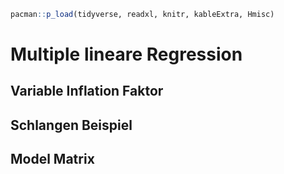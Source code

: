 ```r
pacman::p_load(tidyverse, readxl, knitr, kableExtra, Hmisc)
```

# Multiple lineare Regression

## Variable Inflation Faktor

## Schlangen Beispiel

## Model Matrix

